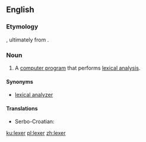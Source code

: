 ==English==

{{wikipedia}}

===Etymology===
{{suffix|lex|er}}, ultimately from {{term|lexical}}.

===Noun===
{{en-noun}}

# {{context|computing}} A [[computer program]] that performs [[lexical analysis]].

====Synonyms====
* [[lexical analyzer]]

====Translations====
{{trans-top|computer program}}
* Serbo-Croatian: {{t-|sh|lekser|m}}
{{trans-mid}}
{{trans-bottom}}

[[ku:lexer]]
[[pl:lexer]]
[[zh:lexer]]